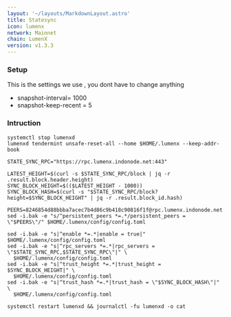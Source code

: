 ```yaml
---
layout: '~/layouts/MarkdownLayout.astro'
title: Statesync
icon: lumenx
network: Mainnet
chain: LumenX
version: v1.3.3
---
```


### Setup
This is the settings we use , you dont have to change anything

- snapshot-interval= 1000
- snapshot-keep-recent = 5

### Intruction

```
systemctl stop lumenxd
lumenxd tendermint unsafe-reset-all --home $HOME/.lumenx --keep-addr-book

STATE_SYNC_RPC="https://rpc.lumenx.indonode.net:443"

LATEST_HEIGHT=$(curl -s $STATE_SYNC_RPC/block | jq -r .result.block.header.height)
SYNC_BLOCK_HEIGHT=$(($LATEST_HEIGHT - 1000))
SYNC_BLOCK_HASH=$(curl -s "$STATE_SYNC_RPC/block?height=$SYNC_BLOCK_HEIGHT" | jq -r .result.block_id.hash)

PEERS=8246854d88bbba7acec7b4d86c9b418c90816f1f@rpc.lumenx.indonode.net:24656 
sed -i.bak -e "s/^persistent_peers *=.*/persistent_peers = \"$PEERS\"/" $HOME/.lumenx/config/config.toml

sed -i.bak -e "s|^enable *=.*|enable = true|" $HOME/.lumenx/config/config.toml
sed -i.bak -e "s|^rpc_servers *=.*|rpc_servers = \"$STATE_SYNC_RPC,$STATE_SYNC_RPC\"|" \
  $HOME/.lumenx/config/config.toml
sed -i.bak -e "s|^trust_height *=.*|trust_height = $SYNC_BLOCK_HEIGHT|" \
  $HOME/.lumenx/config/config.toml
sed -i.bak -e "s|^trust_hash *=.*|trust_hash = \"$SYNC_BLOCK_HASH\"|" \
  $HOME/.lumenx/config/config.toml

systemctl restart lumenxd && journalctl -fu lumenxd -o cat
```